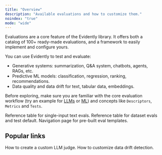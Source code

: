 ```yaml
---
title: "Overview"
description: "Available evaluations and how to customize them."
noindex: "true"
mode: "wide"
---
```


Evaluations are a core feature of the Evidently library. It offers both a catalog of 100+ ready-made evaluations, and a framework to easily implement and configure yours.

You can use Evidently to test and evaluate: 
* Generative systems: summarization, Q&A system, chatbots, agents, RAGs, etc.
* Predictive ML models: classification, regression, ranking, recommendations.
* Data quality and data drift for text, tabular data, embeddings.

Before exploring, make sure you are familiar with the core evaluation workflow (try an example for [LLMs](../quickstart_llm) or [ML](../quickstart_ml)) and concepts like `Descriptors`, `Metrics` and `Tests`.

<CardGroup cols={3}>
  <Card title="All Descriptors" icon="table-list" href="all_descriptors">
    Reference table for single-input text evals.
  </Card>

  <Card title="All Metrics" icon="chart-simple" href="all_metrics">
    Reference table for dataset evals and test default.
  </Card>

  <Card title="All Presets" icon="files" href="all_presets">
    Navigation page for pre-built eval templates.
  </Card>
</CardGroup>

## Popular links

<CardGroup cols={2}>
  <Card title="LLM judges" icon="sparkles" href="customize_llm_judge">
    How to create a custom LLM judge.
  </Card>

  <Card title="Data Drift" icon="chart-waterfall" href="customize_data_drift">
    How to customize data drift detection.
  </Card>
</CardGroup>